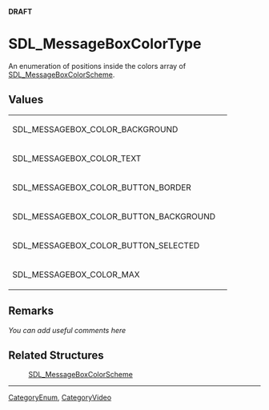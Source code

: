 <span color="red">'''DRAFT'''</span>

<!-- #*^*^*^*^*See http://wiki.libsdl.org/moin.cgi/SGEnumerations for details on editing this page*^*^*^*^* -->


= SDL_MessageBoxColorType =
An enumeration of positions inside the colors array of [[SDL_MessageBoxColorScheme]].

<!-- #Replace SDL_Enumeration with the name of the enum and ****** with a brief description of the enum according to the Style Guide, then delete this comment. -->




== Values ==
{|
|SDL_MESSAGEBOX_COLOR_BACKGROUND
| 
|-
|SDL_MESSAGEBOX_COLOR_TEXT
| 
|-
|SDL_MESSAGEBOX_COLOR_BUTTON_BORDER
| 
|-
|SDL_MESSAGEBOX_COLOR_BUTTON_BACKGROUND
| 
|-
|SDL_MESSAGEBOX_COLOR_BUTTON_SELECTED
| 
|-
|SDL_MESSAGEBOX_COLOR_MAX
| 
|}

<!-- #Fill in the above table per the Style Guide, then delete this comment. -->



== Remarks ==
''You can add useful comments here''

<!-- #Leave this section as-is unless you have a remark to put in.  In that case, replace ''You can add useful comments here'' with your remark(s) following the Style Guide instructions.  Leave the rest of the markup alone and delete this comment. -->


== Related Structures ==
:[[SDL_MessageBoxColorScheme]] 
<!-- #Remove this section if empty -->

----
[[CategoryEnum]], [[CategoryVideo]]
<!-- #See the Style Guide for instructions on editing the footer. -->
